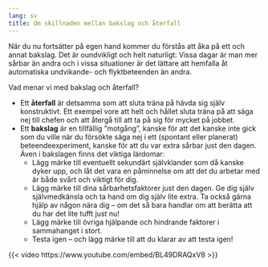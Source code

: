 ```yaml
---
lang: sv
title: Om skillnaden mellan bakslag och återfall
---
```


När du nu fortsätter på egen hand kommer du förstås att åka på ett och
annat bakslag. Det är oundvikligt och helt naturligt: Vissa dagar är man
mer sårbar än andra och i vissa situationer är det lättare att hemfalla
åt automatiska undvikande- och flyktbeteenden än andra.

Vad menar vi med bakslag och återfall?

-   Ett **återfall** är detsamma som att sluta träna på hävda sig själv
    konstruktivt. Ett exempel vore att helt och hållet sluta träna på
    att säga nej till chefen och att återgå till att ta på sig för
    mycket på jobbet.
-   Ett **bakslag** är en tillfällig ”motgång”, kanske för att det
    kanske inte gick som du ville när du försökte säga nej i ett
    (spontant eller planerat) beteendeexperiment, kanske för att du var
    extra sårbar just den dagen. Även i bakslagen finns det viktiga
    lärdomar:
    -   Lägg märke till eventuellt sekundärt självklander som då kanske
        dyker upp, och låt det vara en påminnelse om att det du arbetar
        med är både svårt och viktigt för dig.
    -   Lägg märke till dina sårbarhetsfaktorer just den dagen. Ge dig
        själv självmedkänsla och ta hand om dig själv lite extra. Ta
        också gärna hjälp av någon nära dig -- om det så bara handlar om
        att berätta att du har det lite tufft just nu!
    -   Lägg märke till övriga hjälpande och hindrande faktorer i
        sammahanget i stort.
    -   Testa igen -- och lägg märke till att du klarar av att testa
        igen!

{{< video https://www.youtube.com/embed/BL49DRAQxV8 >}}
